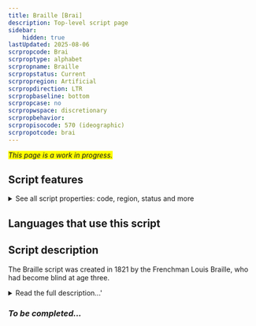 ```yaml
---
title: Braille [Brai]
description: Top-level script page
sidebar:
    hidden: true
lastUpdated: 2025-08-06
scrpropcode: Brai
scrproptype: alphabet
scrpropname: Braille
scrpropstatus: Current
scrpropregion: Artificial
scrpropdirection: LTR
scrpropbaseline: bottom
scrpropcase: no
scrpropwspace: discretionary
scrpropbehavior: 
scrpropisocode: 570 (ideographic)
scrpropotcode: brai
---
```


<span style='background-color:yellow'>_This page is a work in progress._</span>


## Script features

<details>
<summary> See all script properties: code, region, status and more</summary>
<ScriptInfo />
</details>

## Languages that use this script

<WsList script='Brai' wsMax='5' />

## Script description

The Braille script was created in 1821 by the Frenchman Louis Braille, who had become blind at age three.

<details><summary>Read the full description...'</summary>_Not yet available._</details>

### _To be completed..._


